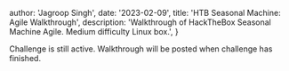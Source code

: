 
  author: 'Jagroop Singh',
  date: '2023-02-09',
  title: 'HTB Seasonal Machine: Agile Walkthrough',
  description:
    'Walkthrough of HackTheBox Seasonal Machine Agile. Medium difficulty Linux box.',
}


Challenge is still active. Walkthrough will be posted when challenge has finished.
